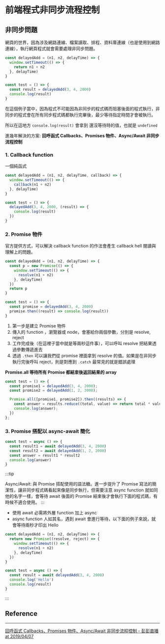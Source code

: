 # 前端程式非同步流程控制

## 非同步問題

網頁的世界，因為涉及網路連線、檔案讀取、排程、資料庫連線（也是使用到網路連線），執行網頁程式就會需要處理非同步問題。

```js
const delayedAdd = (n1, n2, delayTime) => {
  window.setTimeout(() => {
    return n1 + n2
  }, delayTime)
}

const test = () => {
  const result = delayedAdd(3, 4, 2000)
  console.log(result)
}
```

在這個例子當中，因為程式不可能因為非同步的程式碼而阻塞後面的程式執行，非同步的程式會在所有同步程式碼都執行完畢後，最少等待指定時間才會被執行。

所以在這地方 `console.log(result)` 會拿到 還沒等待時的值，也就是 `undefined`

進幾年解決的方案: **回呼函式 Callbacks、Promises 物件、Async/Await 非同步流程控制**

### 1. Callback function

一個純函式

```js
const delayedAdd = (n1, n2, delayTime, callback) => {
  window.setTimeout(() => {
    callback(n1 + n2)
  }, delayTime)
}

const test = () => {
  delayedAdd(3, 4, 2000, (result) => {
    console.log(result)
  })
}
```

### 2. Promise 物件

官方提供方式，可以解決 callback function 的作法會產生 callback hell 閱讀與理解上的問題。

```js
const delayedAdd = (n1, n2, delayTime) => {
  const p = new Promise(() => {
    window.setTimeout(() => {
      resolve(n1 + n2)
    }, delayTime)
  })
  return p
}

const test = () => {
  const promise = delayedAdd(3, 4, 2000)
  promise.then((result) => console.log(result))
}
```

1.  第一步是建立 Promise 物件
2.  傳入的 function ，瀏覽器或 node，會塞給你兩個參數，分別是 resolve, reject
3.  工作完成後（在這裡子當中就是等兩秒這件事），可以呼叫 resolve 把結果透過參數傳遞進去
4.  透過 `.then` 可以讓我們從 promise 裡面拿到 resolve 的值。如果是在非同步執行完後呼叫 reject，則是對應到 `.catch` 最常見的就是錯誤處理

**Promise.all 等待所有 Promise 都結束後返回結果的 array**

```js
const test = () => {
  const promise1 = delayedAdd(3, 4, 2000);
  const promise2 = delayedAdd(1, 2, 3000);

  Promise.all([promise1, promise2]).then((results) => {
    const answer = results.reduce((total, value) => return total * value);
    console.log(answer);
  })
};
```

### 3. Promise 搭配以 async-await 簡化

```js
const test = async () => {
  const result1 = await delayedAdd(3, 4, 2000)
  const result2 = await delayedAdd(1, 2, 2000)
  const answer = result1 * result2
  console.log(answer)
}
```

:::tip

Async/Await: 與 Promise 搭配使用的語法糖。進一步提升了 Promise 寫法的簡潔性，讓非同步程式碼看起來像是同步執行，但需要注意 async function 就如同他的名字一樣，會等待 await 後面的 Promise 結束後才會執行下面的程式碼，有時候不適合使用。 :::

- 使用 await 必需將外層 function 加上 async
- async function 人如其名，遇到 await 會進行等待，以下面的例子來說，就會等待兩秒才印出 Hello

```js
const delayedAdd = (n1, n2, delayTime) => {
  return new Promise((resolve, reject) => {
    window.setTimeout(() => {
      resolve(n1 + n2)
    }, delayTime)
  })
}

const test = async () => {
  const result = await delayedAdd(3, 4, 2000)
  console.log('Hello')
  console.log(result)
}
```

:::

## Reference

---

[回呼函式 Callbacks、Promises 物件、Async/Await 非同步流程控制 - 彭彭直播 at 2019/04/07](https://www.youtube.com/watch?v=NOprCnnjHm0)
